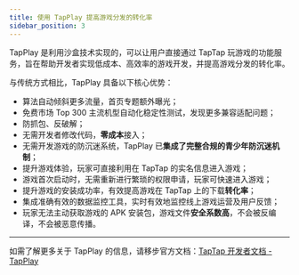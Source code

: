 ```yaml
---
title: 使用 TapPlay 提高游戏分发的转化率
sidebar_position: 3
---
```


TapPlay 是利用沙盒技术实现的，可以让用户直接通过 TapTap 玩游戏的功能服务，旨在帮助开发者实现低成本、高效率的游戏开发，并提高游戏分发的转化率。  

与传统方式相比，TapPlay 具备以下核心优势：  

 - 算法自动倾斜更多流量，首页专题额外曝光；  
 - 免费市场 Top 300 主流机型自动化稳定性测试，发现更多兼容适配问题；  
 - 防抓包、反破解；  
 - 无需开发者修改代码，**零成本**接入；  
 - 无需开发游戏的防沉迷系统，TapPlay 已**集成了完整合规的青少年防沉迷机制**；  
 - 提升游戏体验，玩家可直接利用在 TapTap 的实名信息进入游戏；  
 - 游戏首次启动时，无需重新进行繁琐的权限申请，玩家可快速进入游戏；  
 - 提升游戏的安装成功率，有效提高游戏在 TapTap 上的下载**转化率**；  
 - 集成准确有效的数据监控工具，实时有效地监控线上游戏运营及用户反馈；  
 - 玩家无法主动获取游戏的 APK 安装包，游戏文件**安全系数高**，不会被反编译，不会被恶意传播。  

---

如需了解更多关于 TapPlay 的信息，请移步官方文档：[TapTap 开发者文档 - TapPlay](https://developer.taptap.cn/docs/sdk/tap-play/features/)  
